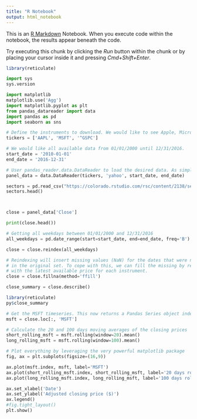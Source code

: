 ```yaml
---
title: "R Notebook"
output: html_notebook
---
```


This is an [R Markdown](http://rmarkdown.rstudio.com) Notebook. When you execute code within the notebook, the results appear beneath the code. 

Try executing this chunk by clicking the *Run* button within the chunk or by placing your cursor inside it and pressing *Cmd+Shift+Enter*. 

```r
library(reticulate)
```

```python
import sys
sys.version
```


```python
import matplotlib
matplotlib.use('Agg')
import matplotlib.pyplot as plt
from pandas_datareader import data
import pandas as pd
import seaborn as sns
```

```python
# Define the instruments to download. We would like to see Apple, Microsoft and the S&P500 index.
tickers = ['AAPL', 'MSFT', '^GSPC']

# We would like all available data from 01/01/2000 until 12/31/2016.
start_date = '2010-01-01'
end_date = '2016-12-31'

# User pandas_reader.data.DataReader to load the desired data. As simple as that.
panel_data = data.DataReader(tickers, 'yahoo', start_date, end_date)

sectors = pd.read_csv("https://colorado.rstudio.com/rsc/content/2138/sector_prices_2000_2018.csv")
sectors.head()



close = panel_data['Close']

print(close.head())
```


```python
# Getting all weekdays between 01/01/2000 and 12/31/2016
all_weekdays = pd.date_range(start=start_date, end=end_date, freq='B')

close = close.reindex(all_weekdays)

# Reindexing will insert missing values (NaN) for the dates that were not present
# in the original set. To cope with this, we can fill the missing by replacing them
# with the latest available price for each instrument.
close = close.fillna(method='ffill')

close_summary = close.describe()
```

```r
library(reticulate)
py$close_summary
```

```python
# Get the MSFT timeseries. This now returns a Pandas Series object indexed by date.
msft = close.loc[:, 'MSFT']

# Calculate the 20 and 100 days moving averages of the closing prices
short_rolling_msft = msft.rolling(window=20).mean()
long_rolling_msft = msft.rolling(window=100).mean()

# Plot everything by leveraging the very powerful matplotlib package
fig, ax = plt.subplots(figsize=(16,9))

ax.plot(msft.index, msft, label='MSFT')
ax.plot(short_rolling_msft.index, short_rolling_msft, label='20 days rolling')
ax.plot(long_rolling_msft.index, long_rolling_msft, label='100 days rolling')

ax.set_xlabel('Date')
ax.set_ylabel('Adjusted closing price ($)')
ax.legend()
#fig.tight_layout()
plt.show()
```

